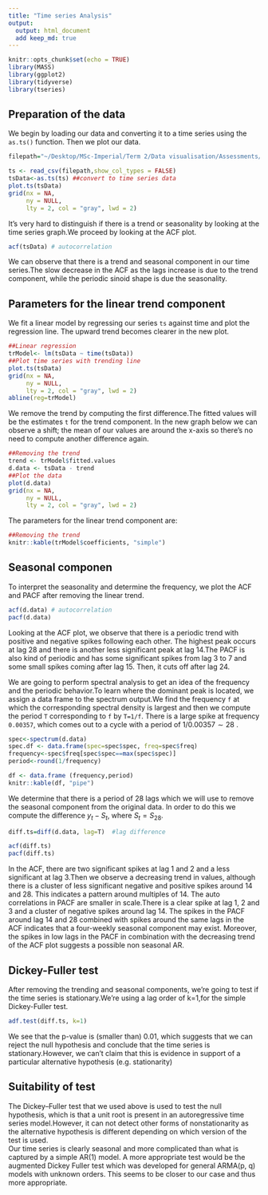 ```yaml
---
title: "Time series Analysis"
output:
  output: html_document 
  add keep_md: true
---
```


```r
knitr::opts_chunk$set(echo = TRUE)
library(MASS)
library(ggplot2)
library(tidyverse) 
library(tseries)

```

## Preparation of the data
We begin by loading our data and converting it to a time series using the ``as.ts()`` function. Then we plot our data.
```r
filepath="~/Desktop/MSc-Imperial/Term 2/Data visualisation/Assessments/Assessment_2/time-series.csv"
```

```r
ts <- read_csv(filepath,show_col_types = FALSE)
tsData<-as.ts(ts) ##convert to time series data
plot.ts(tsData)
grid(nx = NA,
     ny = NULL,
     lty = 2, col = "gray", lwd = 2)
```
It's very hard to distinguish if there is a trend or seasonality by looking at the time series graph.We proceed by looking at the ACF plot.
```r
acf(tsData) # autocorrelation
```
We can observe that there is a trend and seasonal component in our time series.The slow decrease in the ACF as the lags increase is due to the trend component, while the periodic sinoid shape is due the seasonality.

## Parameters for the linear trend component
We fit a linear model by regressing our series ``ts`` against time and plot the regression line. The upward trend becomes clearer in the new plot. 

```r
##Linear regression
trModel<- lm(tsData ~ time(tsData))
##Plot time series with trending line
plot.ts(tsData)
grid(nx = NA,
     ny = NULL,
     lty = 2, col = "gray", lwd = 2)
abline(reg=trModel)
```

We remove the trend by computing the first difference.The fitted values will be the estimates ``t`` for the trend component. In the new graph below we can observe a shift; the mean of our values are around the x-axis so there's no need to compute another difference again. 

```r
##Removing the trend
trend <- trModel$fitted.values
d.data <- tsData - trend
##Plot the data
plot(d.data)
grid(nx = NA,
     ny = NULL,
     lty = 2, col = "gray", lwd = 2)
```
The parameters for the linear trend component are:
```r
##Removing the trend
knitr::kable(trModel$coefficients, "simple")
```


## Seasonal componen

To interpret the seasonality and determine the frequency, we plot the ACF and PACF after removing the linear trend.
```r
acf(d.data) # autocorrelation
pacf(d.data)
```
Looking at the ACF plot, we observe that there is a periodic trend with positive and negative spikes following each other. The highest peak occurs at lag 28 and there is another less significant peak at lag 14.The PACF is also kind of periodic and has some significant spikes from lag 3 to 7 and some small spikes coming after lag 15. Then, it cuts off after lag 24.

We are going to perform spectral analysis  to get an idea of the frequency and the periodic behavior.To learn where the dominant peak is located, we assign a data frame to the spectrum output.We find the frequency ``f`` at which the corresponding spectral density is largest and then we compute the period ``T`` corresponding to ``f`` by ``T=1/f``. There is a large spike at frequency ``0.00357``, which comes out to a cycle with a period of $1/0.00357 \sim 28$ .

```r
spec<-spectrum(d.data)
spec.df <- data.frame(spec=spec$spec, freq=spec$freq)
frequency<-spec$freq[spec$spec==max(spec$spec)]
period<-round(1/frequency)
```
```r
df <- data.frame (frequency,period)
knitr::kable(df, "pipe")
```
We determine that there is a period of 28 lags which we will use to remove the seasonal component from the original data. In order to do this we compute the difference $y_t-S_t$, where $S_t=S_{28}$. 
```r
diff.ts=diff(d.data, lag=T)  #lag difference 
```

```r
acf(diff.ts)
pacf(diff.ts)
```
In the ACF, there are two significant spikes at lag 1 and 2 and a less significant at lag 3.Then we observe a decreasing trend in values, although there is a cluster of less significant negative and positive spikes around 14 and 28. This indicates a pattern around multiples of 14.
The auto correlations in PACF are smaller in scale.There is a clear spike at lag 1, 2 and 3 and a cluster of negative spikes around lag 14. 
The spikes in the PACF around lag 14 and 28 combined with spikes around the same lags in the ACF indicates that a four-weekly seasonal component may exist. Moreover, the spikes in low lags in the PACF in combination with the decreasing trend of the ACF plot suggests a possible non seasonal AR.

## Dickey-Fuller test
After removing the trending and seasonal components, we're going to test if the time series is stationary.We're using a lag order of k=1,for the simple Dickey-Fuller test. 

```r
adf.test(diff.ts, k=1)
```
We see that the p-value is (smaller than) 0.01, which suggests that we can reject the null hypothesis and conclude that the time series is stationary.However, we can't claim that this is evidence in support of a particular alternative hypothesis (e.g. stationarity)

## Suitability of test
The Dickey–Fuller test that we used above is used to test the null hypothesis, which is that a unit root is present in an autoregressive time series model.However, it can not detect other forms of nonstationarity as the alternative hypothesis is different depending on which version of the test is used.  
Our time series is clearly seasonal and more complicated than what is captured by a simple AR(1) model. A more appropriate test would be the augmented Dickey Fuller test which was developed for general ARMA(p, q) models
with unknown orders. This seems to be closer to our case and thus more appropriate. 


